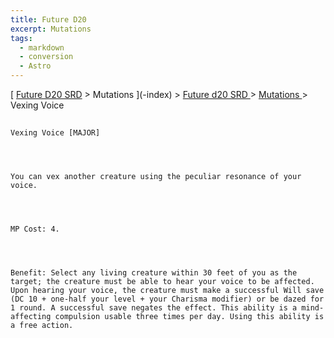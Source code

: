 ```yaml
---
title: Future D20
excerpt: Mutations
tags:
  - markdown
  - conversion
  - Astro
---
```







[
[Future D20 SRD]( / ) > Mutations
     ](-index)
     >
     [
      Future d20 SRD
     ](future-d20-srd-index)
     >
     [
      Mutations
     ](future-d20-srd-mutations-index)
     > Vexing Voice
    




## 
    Vexing Voice [MAJOR]
   



    You can vex another creature using the peculiar resonance of your voice.
   



    MP Cost: 4.
   



    Benefit: Select any living creature within 30 feet of you as the target; the creature must be able to hear your voice to be affected. Upon hearing your voice, the creature must make a successful Will save (DC 10 + one-half your level + your Charisma modifier) or be dazed for 1 round. A successful save negates the effect. This ability is a mind-affecting compulsion usable three times per day. Using this ability is a free action.
   





